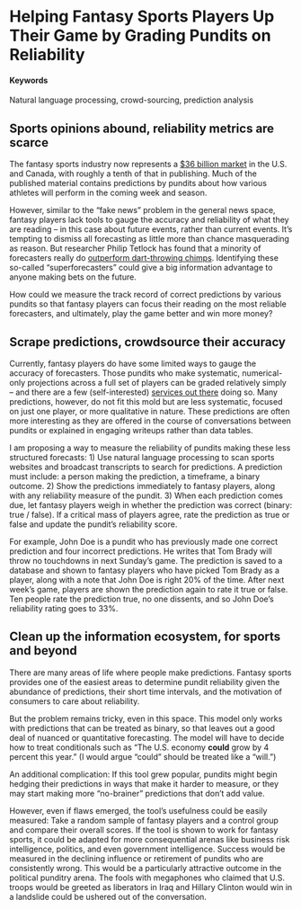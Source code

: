 # Helping Fantasy Sports Players Up Their Game by Grading Pundits on Reliability {#prediction-accuracy}

#### Keywords

Natural language processing, crowd-sourcing, prediction analysis

## Sports opinions abound, reliability metrics are scarce

The fantasy sports industry now represents a [$36 billion market](http://fsta.org/research/industry-demographics/) in the U.S. and Canada, with roughly a tenth of that in publishing. Much of the published material contains predictions by pundits about how various athletes will perform in the coming week and season. 

However, similar to the “fake news” problem in the general news space, fantasy players lack tools to gauge the accuracy and reliability of what they are reading -- in this case about future events, rather than current events. It's tempting to dismiss all forecasting as little more than chance masquerading as reason. But researcher Philip Tetlock has found that a minority of forecasters really do [outperform dart-throwing chimps](https://www.washingtonpost.com/news/wonk/wp/2016/01/04/how-to-predict-the-future-better-than-everybody-else/?utm_term=.81864c4dd7c1). Identifying these so-called "superforecasters" could give a big information advantage to anyone making bets on the future. 

How could we measure the track record of correct predictions by various pundits so that fantasy players can focus their reading on the most reliable forecasters, and ultimately, play the game better and win more money? 

## Scrape predictions, crowdsource their accuracy

Currently, fantasy players do have some limited ways to gauge the accuracy of forecasters. Those pundits who make systematic, numerical-only projections across a full set of players can be graded relatively simply -- and there are a few (self-interested) [services out there](http://fantasyfootballanalytics.net/2016/03/best-fantasy-football-projections-2016-update.html) doing so. Many predictions, however, do not fit this mold but are less systematic, focused on just one player, or more qualitative in nature. These predictions are often more interesting as they are offered in the course of conversations between pundits or explained in engaging writeups rather than data tables.
 
I am proposing a way to measure the reliability of pundits making these less structured forecasts:
1) Use natural language processing to scan sports websites and broadcast transcripts to search for predictions. A prediction must include: a person making the prediction, a timeframe, a binary outcome. 
2) Show the predictions immediately to fantasy players, along with any reliability measure of the pundit. 
3) When each prediction comes due, let fantasy players weigh in whether the prediction was correct (binary: true / false). If a critical mass of players agree, rate the prediction as true or false and update the pundit’s reliability score. 

For example, John Doe is a pundit who has previously made one correct prediction and four incorrect predictions. He writes that Tom Brady will throw no touchdowns in next Sunday’s game. The prediction is saved to a database and shown to fantasy players who have picked Tom Brady as a player, along with a note that John Doe is right 20% of the time. After next week’s game, players are shown the prediction again to rate it true or false. Ten people rate the prediction true, no one dissents, and so John Doe’s reliability rating goes to 33%.

## Clean up the information ecosystem, for sports and beyond

There are many areas of life where people make predictions. Fantasy sports provides one of the easiest areas to determine pundit reliability given the abundance of predictions, their short time intervals, and the motivation of consumers to care about reliability. 

But the problem remains tricky, even in this space. This model only works with predictions that can be treated as binary, so that leaves out a good deal of nuanced or quantitative forecasting. The model will have to decide how to treat conditionals such as “The U.S. economy <b>could</b> grow by 4 percent this year.” (I would argue “could” should be treated like a “will.”) 

An additional complication: If this tool grew popular, pundits might begin hedging their predictions in ways that make it harder to measure, or they may start making more “no-brainer” predictions that don’t add value. 

However, even if flaws emerged, the tool's usefulness could be easily measured: Take a random sample of fantasy players and a control group and compare their overall scores. If the tool is shown to work for fantasy sports, it could be adapted for more consequential arenas like business risk intelligence, politics, and even government intelligence. Success would be measured in the declining influence or retirement of pundits who are consistently wrong. This would be a particularly attractive outcome in the political punditry arena. The fools with megaphones who claimed that U.S. troops would be greeted as liberators in Iraq and Hillary Clinton would win in a landslide could be ushered out of the conversation.
